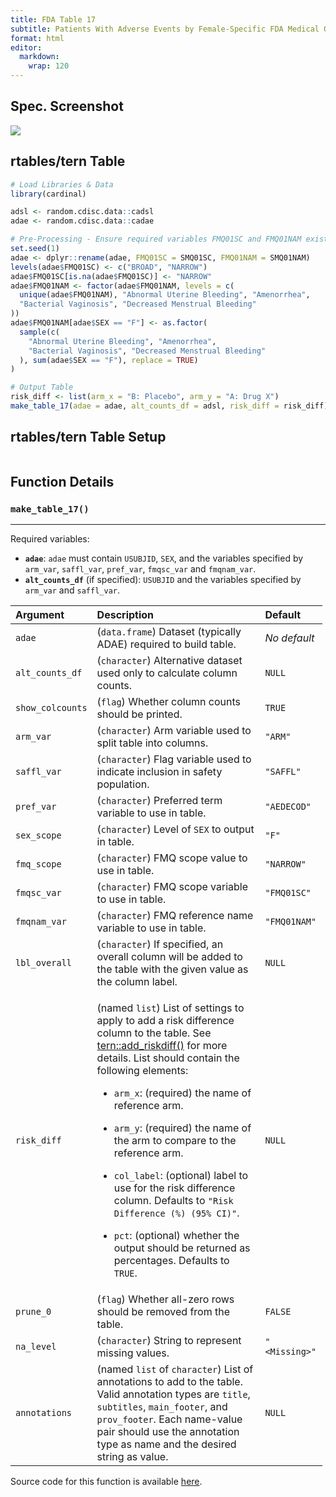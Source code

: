 ```yaml
---
title: FDA Table 17
subtitle: Patients With Adverse Events by Female-Specific FDA Medical Query (Narrow) and Preferred Term, Female Safety Population, Pooled Analyses
format: html
editor: 
  markdown: 
    wrap: 120
---
```


::: panel-tabset
## Spec. Screenshot

![](../assets/images/screenshots/table_17.png){fig-align="center"}

## rtables/tern Table

```r
# Load Libraries & Data
library(cardinal)

adsl <- random.cdisc.data::cadsl
adae <- random.cdisc.data::cadae

# Pre-Processing - Ensure required variables FMQ01SC and FMQ01NAM exist in adae
set.seed(1)
adae <- dplyr::rename(adae, FMQ01SC = SMQ01SC, FMQ01NAM = SMQ01NAM)
levels(adae$FMQ01SC) <- c("BROAD", "NARROW")
adae$FMQ01SC[is.na(adae$FMQ01SC)] <- "NARROW"
adae$FMQ01NAM <- factor(adae$FMQ01NAM, levels = c(
  unique(adae$FMQ01NAM), "Abnormal Uterine Bleeding", "Amenorrhea",
  "Bacterial Vaginosis", "Decreased Menstrual Bleeding"
))
adae$FMQ01NAM[adae$SEX == "F"] <- as.factor(
  sample(c(
    "Abnormal Uterine Bleeding", "Amenorrhea",
    "Bacterial Vaginosis", "Decreased Menstrual Bleeding"
  ), sum(adae$SEX == "F"), replace = TRUE)
)

# Output Table
risk_diff <- list(arm_x = "B: Placebo", arm_y = "A: Drug X")
make_table_17(adae = adae, alt_counts_df = adsl, risk_diff = risk_diff)
```

## rtables/tern Table Setup

```r
```

## Function Details

### `make_table_17()`

------------------------------------------------------------------------------------------------------------------------

Required variables:

-   **`adae`**: `adae` must contain `USUBJID`, `SEX`, and the variables specified by `arm_var`, `saffl_var`, `pref_var`,
    `fmqsc_var` and `fmqnam_var`.
-   **`alt_counts_df`** (if specified): `USUBJID` and the variables specified by `arm_var` and `saffl_var`.

+-----------------------+------------------------------------------------------------------+-----------------------+
| Argument              | Description                                                      | Default               |
+:======================+:=================================================================+:======================+
| `adae`                | (`data.frame`) Dataset (typically ADAE) required to build table. | *No default*          |
+-----------------------+------------------------------------------------------------------+-----------------------+
| `alt_counts_df`       | (`character`) Alternative dataset used only to calculate column  | `NULL`                |
|                       | counts.                                                          |                       |
+-----------------------+------------------------------------------------------------------+-----------------------+
| `show_colcounts`      | (`flag`) Whether column counts should be printed.                | `TRUE`                |
+-----------------------+------------------------------------------------------------------+-----------------------+
| `arm_var`             | (`character`) Arm variable used to split table into columns.     | `"ARM"`               |
+-----------------------+------------------------------------------------------------------+-----------------------+
| `saffl_var`           | (`character`) Flag variable used to indicate inclusion in safety | `"SAFFL"`             |
|                       | population.                                                      |                       |
+-----------------------+------------------------------------------------------------------+-----------------------+
| `pref_var`            | (`character`) Preferred term variable to use in table.           | `"AEDECOD"`           |
+-----------------------+------------------------------------------------------------------+-----------------------+
| `sex_scope`           | (`character`) Level of `SEX` to output in table.                 | `"F"`                 |
+-----------------------+------------------------------------------------------------------+-----------------------+
| `fmq_scope`           | (`character`) FMQ scope value to use in table.                   | `"NARROW"`            |
+-----------------------+------------------------------------------------------------------+-----------------------+
| `fmqsc_var`           | (`character`) FMQ scope variable to use in table.                | `"FMQ01SC"`           |
+-----------------------+------------------------------------------------------------------+-----------------------+
| `fmqnam_var`          | (`character`) FMQ reference name variable to use in table.       | `"FMQ01NAM"`          |
+-----------------------+------------------------------------------------------------------+-----------------------+
| `lbl_overall`         | (`character`) If specified, an overall column will be added to   | `NULL`                |
|                       | the table with the given value as the column label.              |                       |
+-----------------------+------------------------------------------------------------------+-----------------------+
| `risk_diff`           | (named `list`) List of settings to apply to add a risk           | `NULL`                |
|                       | difference column to the table. See                              |                       |
|                       | [tern::add_riskdiff()](https://insight                           |                       |
|                       | sengineering.github.%20io/tern/main/reference/add_riskdiff.html) |                       |
|                       | for more details. List should contain the following elements:    |                       |
|                       |                                                                  |                       |
|                       | -   `arm_x`: (required) the name of reference arm.               |                       |
|                       |                                                                  |                       |
|                       | -   `arm_y`: (required) the name of the arm to compare to the    |                       |
|                       |     reference arm.                                               |                       |
|                       |                                                                  |                       |
|                       | -   `col_label`: (optional) label to use for the risk difference |                       |
|                       |     column. Defaults to `"Risk Difference (%) (95% CI)"`.        |                       |
|                       |                                                                  |                       |
|                       | -   `pct`: (optional) whether the output should be returned as   |                       |
|                       |     percentages. Defaults to `TRUE`.                             |                       |
+-----------------------+------------------------------------------------------------------+-----------------------+
| `prune_0`             | (`flag`) Whether all-zero rows should be removed from the table. | `FALSE`               |
+-----------------------+------------------------------------------------------------------+-----------------------+
| `na_level`            | (`character`) String to represent missing values.                | `"<Missing>"`         |
+-----------------------+------------------------------------------------------------------+-----------------------+
| `annotations`         | (named `list` of `character`) List of annotations to add to the  | `NULL`                |
|                       | table. Valid annotation types are `title`, `subtitles`,          |                       |
|                       | `main_footer`, and `prov_footer`. Each name-value pair should    |                       |
|                       | use the annotation type as name and the desired string as value. |                       |
+-----------------------+------------------------------------------------------------------+-----------------------+

Source code for this function is available [here](https://github.com/pharmaverse/cardinal/blob/main/R/fda-table_17.R).
:::
